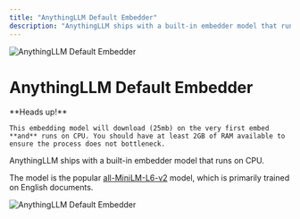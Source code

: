 ```yaml
---
title: "AnythingLLM Default Embedder"
description: "AnythingLLM ships with a built-in embedder model that runs on CPU"
---
```



<Image
  src="/images/anythingllm-setup/embedder-configuration/local/built-in/thumbnail.png" 
  height={1080} 
  width={1920} 
  quality={100}
  alt="AnythingLLM Default Embedder"
/>

# AnythingLLM Default Embedder

<Callout type="warning" emoji="️⚠️">
  **Heads up!**

    This embedding model will download (25mb) on the very first embed **and** runs on CPU. You should have at least 2GB of RAM available to ensure the process does not bottleneck.
</Callout>


AnythingLLM ships with a built-in embedder model that runs on CPU. 

The model is the popular [all-MiniLM-L6-v2](https://huggingface.co/sentence-transformers/all-MiniLM-L6-v2) model, which is primarily trained on English documents.

<Image
  src="/images/anythingllm-setup/embedder-configuration/local/built-in/default-embedder.png" 
  height={1080} 
  width={1920} 
  quality={100}
  alt="AnythingLLM Default Embedder"
/>

